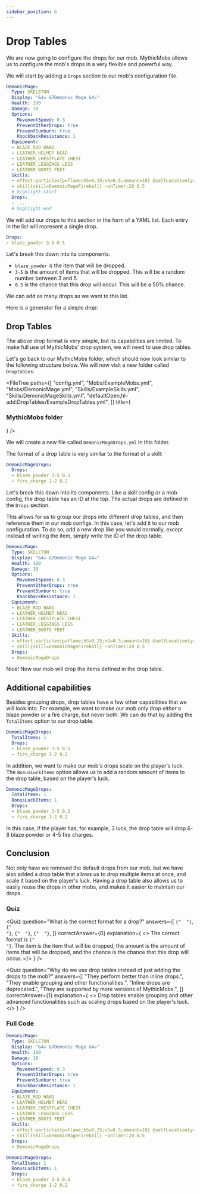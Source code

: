 ```yaml
---
sidebar_position: 6
---
```


# Drop Tables

We are now going to configure the drops for our mob.
MythicMobs allows us to configure the mob's drops in a very flexible and powerful way.

We will start by adding a `Drops` section to our mob's configuration file.

```yml title="/plugins/MythicMobs/Mobs/DemonicMage.yml"
DemonicMage:
  Type: SKELETON
  Display: "&4☠ &7Demonic Mage &4☠"
  Health: 100
  Damage: 10
  Options:
    MovementSpeed: 0.3
    PreventOtherDrops: true
    PreventSunburn: true
    KnockbackResistance: 1
  Equipment:
  - BLAZE_ROD HAND
  - LEATHER_HELMET HEAD
  - LEATHER_CHESTPLATE CHEST
  - LEATHER_LEGGINGS LEGS
  - LEATHER_BOOTS FEET
  Skills:
  - effect:particles{p=flame;hS=0.25;vS=0.5;amount=10} @selfLocation{yoffset=1} ~onTimer:5
  - skill{skill=DemonicMageFireball} ~onTimer:20 0.5
  # highlight-start
  Drops:
  - ...
  # highlight-end
```

We will add our drops to this section in the form of a YAML list.
Each entry in the list will represent a single drop.

```yml
Drops:
- blaze_powder 3-5 0.5
```

Let's break this down into its components.

- `blaze_powder` is the item that will be dropped.
- `3-5` is the amount of items that will be dropped. This will be a random number between 3 and 5.
- `0.5` is the chance that this drop will occur. This will be a 50% chance.

We can add as many drops as we want to this list.

Here is a generator for a simple drop:

<DropGenerator />

## Drop Tables

The above drop format is very simple, but its capabilities are limited.
To make full use of MythicMobs' drop system, we will need to use drop tables.

Let's go back to our MythicMobs folder, which should now look similar to the following structure below.
We will now visit a new folder called `DropTables`:

<FileTree
    paths={[
        "config.yml",
        "Mobs/ExampleMobs.yml",
        "Mobs/DemonicMage.yml",
        "Skills/ExampleSkills.yml",
        "Skills/DemonicMageSkills.yml",
        "defaultOpen,hl-add:DropTables/ExampleDropTables.yml",
    ]}
    title={<h3>MythicMobs folder</h3>}
/>

We will create a new file called `DemonicMageDrops.yml` in this folder.

The format of a drop table is very similar to the format of a skill:

```yml title="/plugins/MythicMobs/DropTables/DemonicMageDrops.yml"
DemonicMageDrops:
  Drops:
  - blaze_powder 3-5 0.5
  - fire_charge 1-2 0.2
```

Let's break this down into its components.
Like a skill config or a mob config, the drop table has an ID at the top.
The actual drops are defined in the `Drops` section.

This allows for us to group our drops into different drop tables, and then reference them in our mob configs.
In this case, let's add it to our mob configuration.
To do so, add a new drop like you would normally, except instead of writing the item, simply write the ID of the drop table.

```yml title="/plugins/MythicMobs/Mobs/DemonicMage.yml"
DemonicMage:
  Type: SKELETON
  Display: "&4☠ &7Demonic Mage &4☠"
  Health: 100
  Damage: 10
  Options:
    MovementSpeed: 0.3
    PreventOtherDrops: true
    PreventSunburn: true
    KnockbackResistance: 1
  Equipment:
  - BLAZE_ROD HAND
  - LEATHER_HELMET HEAD
  - LEATHER_CHESTPLATE CHEST
  - LEATHER_LEGGINGS LEGS
  - LEATHER_BOOTS FEET
  Skills:
  - effect:particles{p=flame;hS=0.25;vS=0.5;amount=10} @selfLocation{yoffset=1} ~onTimer:5
  - skill{skill=DemonicMageFireball} ~onTimer:20 0.5
  Drops:
  - DemonicMageDrops
```

Nice! Now our mob will drop the items defined in the drop table.

## Additional capabilities

Besides grouping drops, drop tables have a few other capabilities that we will look into.
For example, we want to make our mob only drop _either_ a blaze powder _or_ a fire charge, but never both.
We can do that by adding the `TotalItems` option to our drop table.

```yml title="/plugins/MythicMobs/DropTables/DemonicMageDrops.yml"
DemonicMageDrops:
  TotalItems: 1
  Drops:
  - blaze_powder 3-5 0.5
  - fire_charge 1-2 0.2
```

In addition, we want to make our mob's drops scale on the player's luck.
The `BonusLuckItems` option allows us to add a random amount of items to the drop table, based on the player's luck.

```yml title="/plugins/MythicMobs/DropTables/DemonicMageDrops.yml"
DemonicMageDrops:
  TotalItems: 1
  BonusLuckItems: 1
  Drops:
  - blaze_powder 3-5 0.5
  - fire_charge 1-2 0.2
```

In this case, if the player has, for example, 3 luck, the drop table will drop 6-8 blaze powder or 4-5 fire charges.

## Conclusion

Not only have we removed the default drops from our mob, but we have also added a drop table that allows us to drop multiple items at once, and scale it based on the player's luck.
Having a drop table also allows us to easily reuse the drops in other mobs, and makes it easier to maintain our drops.

### Quiz

<QuizGrid>

<Quiz
    question="What is the correct format for a drop?"
    answers={[
        <code>{"<item> <amount> <chance>"}</code>,
        <code>{"<item> <chance> <amount>"}</code>,
        <code>{"<amount> <item> <chance>"}</code>,
        <code>{"<amount> <chance> <item>"}</code>,
    ]}
    correctAnswer={0}
    explanation={
        <>
            The correct format is <code>{"<item> <amount> <chance>"}</code>.
            The item is the item that will be dropped, the amount is the amount of items that will be dropped, and the chance is the chance that this drop will occur.
        </>
    }
/>

<Quiz
    question="Why do we use drop tables instead of just adding the drops to the mob?"
    answers={[
        "They perform better than inline drops.",
        "They enable grouping and other functionalities.",
        "Inline drops are deprecated.",
        "They are supported by more versions of MythicMobs.",
    ]}
    correctAnswer={1}
    explanation={
        <>
            Drop tables enable grouping and other advanced functionalities such as scaling drops based on the player's luck.
        </>
    }
/>

</QuizGrid>

### Full Code

```yml title="/plugins/MythicMobs/Mobs/DemonicMage.yml"
DemonicMage:
  Type: SKELETON
  Display: "&4☠ &7Demonic Mage &4☠"
  Health: 100
  Damage: 10
  Options:
    MovementSpeed: 0.3
    PreventOtherDrops: true
    PreventSunburn: true
    KnockbackResistance: 1
  Equipment:
  - BLAZE_ROD HAND
  - LEATHER_HELMET HEAD
  - LEATHER_CHESTPLATE CHEST
  - LEATHER_LEGGINGS LEGS
  - LEATHER_BOOTS FEET
  Skills:
  - effect:particles{p=flame;hS=0.25;vS=0.5;amount=10} @selfLocation{yoffset=1} ~onTimer:5
  - skill{skill=DemonicMageFireball} ~onTimer:20 0.5
  Drops:
  - DemonicMageDrops
```

```yml title="/plugins/MythicMobs/DropTables/DemonicMageDrops.yml"
DemonicMageDrops:
  TotalItems: 1
  BonusLuckItems: 1
  Drops:
  - blaze_powder 3-5 0.5
  - fire_charge 1-2 0.2
```
